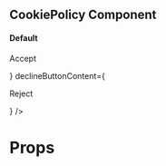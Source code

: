

<Meta title="Core|Molecules/CookiePolicy" />


## CookiePolicy Component


#### Default
<Preview>
  <Story name="default">
      <CookiePolicy
      title={'Cookie Policy'}
      text={`Lorem Ipsum is simply dummy text of the printing and typesetting industry. Lorem Ipsum has been the industrys standard dummy text ever since the 1500s.`}
      acceptButtonContent={<p>Accept</p>}
      declineButtonContent={<p>Reject</p>}
    />
  </Story>
</Preview>


# Props

<Props of={CookiePolicy} />